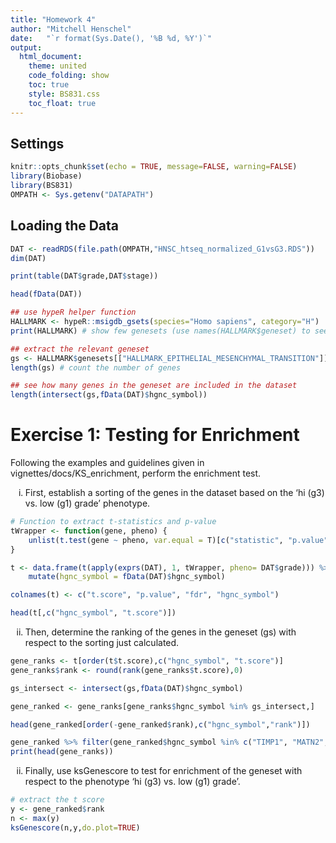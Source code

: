 ```yaml
---
title: "Homework 4"
author: "Mitchell Henschel"
date:   "`r format(Sys.Date(), '%B %d, %Y')`"
output:
  html_document:
    theme: united
    code_folding: show
    toc: true
    style: BS831.css 
    toc_float: true
---
```


## Settings

```r
knitr::opts_chunk$set(echo = TRUE, message=FALSE, warning=FALSE)
library(Biobase)
library(BS831)
OMPATH <- Sys.getenv("DATAPATH")
```

## Loading the Data

```r
DAT <- readRDS(file.path(OMPATH,"HNSC_htseq_normalized_G1vsG3.RDS"))
dim(DAT)
```

```r
print(table(DAT$grade,DAT$stage))
```

```r
head(fData(DAT))
```

```r
## use hypeR helper function
HALLMARK <- hypeR::msigdb_gsets(species="Homo sapiens", category="H")
print(HALLMARK) # show few genesets (use names(HALLMARK$geneset) to see all)
```

```r
## extract the relevant geneset
gs <- HALLMARK$genesets[["HALLMARK_EPITHELIAL_MESENCHYMAL_TRANSITION"]]
length(gs) # count the number of genes
```

```r
## see how many genes in the geneset are included in the dataset
length(intersect(gs,fData(DAT)$hgnc_symbol)) 
```

# Exercise 1: Testing for Enrichment

Following the examples and guidelines given in vignettes/docs/KS_enrichment, perform the enrichment test.

i.  First, establish a sorting of the genes in the dataset based on the 'hi (g3) vs. low (g1) grade' phenotype.

```r
# Function to extract t-statistics and p-value
tWrapper <- function(gene, pheno) {
    unlist(t.test(gene ~ pheno, var.equal = T)[c("statistic", "p.value")])
}

t <- data.frame(t(apply(exprs(DAT), 1, tWrapper, pheno= DAT$grade))) %>%
    mutate(hgnc_symbol = fData(DAT)$hgnc_symbol)

colnames(t) <- c("t.score", "p.value", "fdr", "hgnc_symbol")

head(t[,c("hgnc_symbol", "t.score")])
```

ii. Then, determine the ranking of the genes in the geneset (gs) with respect to the sorting just calculated.

```r
gene_ranks <- t[order(t$t.score),c("hgnc_symbol", "t.score")] 
gene_ranks$rank <- round(rank(gene_ranks$t.score),0)

gs_intersect <- intersect(gs,fData(DAT)$hgnc_symbol)

gene_ranked <- gene_ranks[gene_ranks$hgnc_symbol %in% gs_intersect,] 

head(gene_ranked[order(-gene_ranked$rank),c("hgnc_symbol","rank")])

gene_ranked %>% filter(gene_ranked$hgnc_symbol %in% c("TIMP1", "MATN2", "THBS1", "GREM1", "TFPI2", "CTHRC1"))
print(head(gene_ranks))
```

ii. Finally, use ksGenescore to test for enrichment of the geneset with respect to the phenotype 'hi (g3) vs. low (g1) grade'.

```r
# extract the t score
y <- gene_ranked$rank
n <- max(y)
ksGenescore(n,y,do.plot=TRUE)
```
